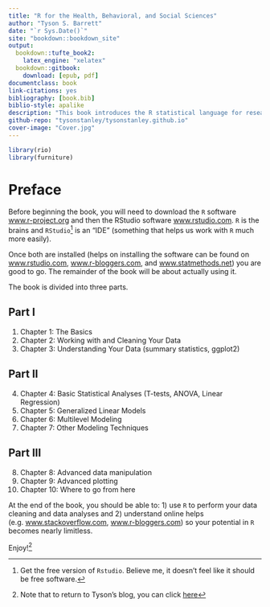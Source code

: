 ```yaml
---
title: "R for the Health, Behavioral, and Social Sciences"
author: "Tyson S. Barrett"
date: "`r Sys.Date()`"
site: "bookdown::bookdown_site"
output:
  bookdown::tufte_book2:
    latex_engine: "xelatex"
  bookdown::gitbook:
    download: [epub, pdf]
documentclass: book
link-citations: yes
bibliography: [book.bib]
biblio-style: apalike
description: "This book introduces the R statistical language for researchers in the health, behavioral, educational, and psychological sciences. It is designed for those that have little background in statistical programming but would like to use the powerful statistical and visualization tool that R offers at no cost. The light-hearted design of this book allows a researcher to investigate and begin using R relatively stress-free with intuitive and interesting examples."
github-repo: "tysonstanley/tysonstanley.github.io"
cover-image: "Cover.jpg"
---
```


```r
library(rio)
library(furniture)
```

# Preface {-}

Before beginning the book, you will need to download the `R` software [www.r-project.org](https://www.r-project.org/) and then the RStudio software [www.rstudio.com](https://www.rstudio.com/). `R` is the brains and `RStudio`[^free] is an "IDE" (something that helps us work with `R` much more easily). 

Once both are installed (helps on installing the software can be found on [www.rstudio.com](https://www.rstudio.com/), [www.r-bloggers.com](www.r-bloggers.com), and [www.statmethods.net](www.statmethods.net)) you are good to go. The remainder of the book will be about actually using it.

The book is divided into three parts.

## Part I {-}

1. Chapter 1: The Basics
2. Chapter 2: Working with and Cleaning Your Data
3. Chapter 3: Understanding Your Data (summary statistics, ggplot2)

## Part II {-}

4. Chapter 4: Basic Statistical Analyses (T-tests, ANOVA, Linear Regression)
5. Chapter 5: Generalized Linear Models
6. Chapter 6: Multilevel Modeling
7. Chapter 7: Other Modeling Techniques

## Part III {-}

8. Chapter 8: Advanced data manipulation
9. Chapter 9: Advanced plotting
10. Chapter 10: Where to go from here

At the end of the book, you should be able to: 1) use `R` to perform your data cleaning and data analyses and 2) understand online helps (e.g. [www.stackoverflow.com](www.stackoverflow.com), [www.r-bloggers.com](www.r-bloggers.com)) so your potential in `R` becomes nearly limitless.

Enjoy![^return]


[^free]: Get the free version of `Rstudio`. Believe me, it doesn't feel like it should be free software. 

[^return]: Note that to return to Tyson's blog, you can click [here][blog]

[blog]: https://tysonstanley.github.io



